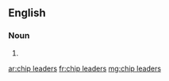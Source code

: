 ==English==

===Noun===
{{head|en|plural|head=[[chip]] [[leaders]]}}

# {{plural of|chip leader|lang=en|nocat=1}}

[[ar:chip leaders]]
[[fr:chip leaders]]
[[mg:chip leaders]]
